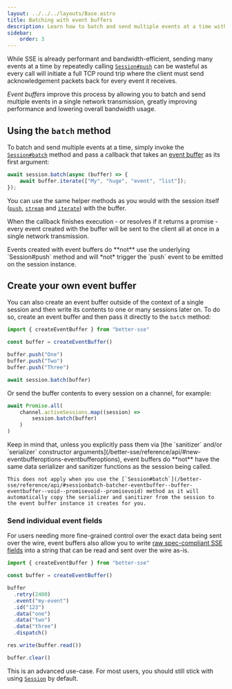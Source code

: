 ```yaml
---
layout: ../../../layouts/Base.astro
title: Batching with event buffers
description: Learn how to batch and send multiple events at a time with event buffers.
sidebar:
    order: 3
---
```



While SSE is already performant and bandwidth-efficient, sending many events at a time by repeatedly calling [`Session#push`](/better-sse/reference/api#sessionpush-data-unknown-eventname-string-eventid-string--this) can be wasteful as every call will initiate a full TCP round trip where the client must send acknowledgement packets back for every event it receives.

*Event buffers* improve this process by allowing you to batch and send multiple events in a single network transmission, greatly improving performance and lowering overall bandwidth usage.

## Using the `batch` method

To batch and send multiple events at a time, simply invoke the [`Session#batch`](/better-sse/reference/api#sessionbatch-batcher-eventbuffer--buffer-eventbuffer--void--promisevoid--promisevoid) method and pass a callback that takes an [event buffer](/better-sse/reference/api#eventbuffer) as its first argument:

```typescript title="server.ts"
await session.batch(async (buffer) => {
    await buffer.iterate(["My", "huge", "event", "list"]);
});
```

You can use the same helper methods as you would with the session itself ([`push`](/better-sse/reference/api#sessionpush-data-unknown-eventname-string-eventid-string--this), [`stream`](/better-sse/reference/api#sessionstream-stream-streamreadable--readablestream-options-object--promiseboolean) and [`iterate`](/better-sse/reference/api#sessioniterate-iterable-iterable--asynciterable-options-object--promisevoid)) with the buffer.

When the callback finishes execution - or resolves if it returns a promise - every event created with the buffer will be sent to the client all at once in a single network transmission.

<Aside>
    Events created with event buffers do **not** use the underlying `Session#push` method and will *not* trigger the `push` event to be emitted on the session instance.
</Aside>

## Create your own event buffer

You can also create an event buffer outside of the context of a single session and then write its contents to one or many sessions later on. To do so, create an event buffer and then pass it directly to the `batch` method:

```typescript title="server.ts"
import { createEventBuffer } from "better-sse"

const buffer = createEventBuffer()

buffer.push("One")
buffer.push("Two")
buffer.push("Three")

await session.batch(buffer)
```

Or send the buffer contents to every session on a channel, for example:

```typescript title="server.ts"
await Promise.all(
    channel.activeSessions.map((session) =>
        session.batch(buffer)
    )
)
```

<Aside title="Sanitize your data" type="caution">
    Keep in mind that, unless you explicitly pass them via [the `sanitizer` and/or `serializer` constructor arguments](/better-sse/reference/api/#new-eventbufferoptions-eventbufferoptions), event buffers do **not** have the same data serializer and sanitizer functions as the session being called.

    This does not apply when you use the [`Session#batch`](/better-sse/reference/api/#sessionbatch-batcher-eventbuffer--buffer-eventbuffer--void--promisevoid--promisevoid) method as it will automatically copy the serializer and sanitizer from the session to the event buffer instance it creates for you.
</Aside>

### Send individual event fields

For users needing more fine-grained control over the exact data being sent over the wire, event buffers also allow you to write [raw spec-compliant SSE fields](https://html.spec.whatwg.org/multipage/server-sent-events.html#processField) into a string that can be read and sent over the wire as-is.

```typescript title="server.ts"
import { createEventBuffer } from "better-sse"

const buffer = createEventBuffer()

buffer
  .retry(2400)
  .event("my-event")
  .id("123")
  .data("one")
  .data("two")
  .data("three")
  .dispatch()

res.write(buffer.read())

buffer.clear()
```

This is an advanced use-case. For most users, you should still stick with using [`Session`](/better-sse/reference/api#sessionstate) by default.
